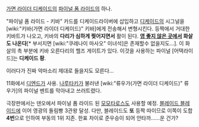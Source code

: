 [[가면 라이더 디케이드]]의 [[파이널 폼 라이드]]의 하나. 

"파이널 폼 라이드 - 키바" 카드를 디케이드라이버에 삽입하고 [[디케이드]]의 시그널을 [wiki:"키바(가면 라이더 디케이드)" 키바]에게 전송해서 변형시킨다. 등짝에서 거대한 키바트가 나오고, 키바의 '''다리가 심하게 찢어지면서''' 활이 된다. '''[[영 좋지 않은 곳]]에서 화살도 나온다'''[* 부서지면 [wiki:"쿠레나이 마사오" 이녀석]은 존재할수 없을지도...]. 이 화살의 촉 부분에 키바 오른다리의 헬즈 게이트가 있다. 이것을 사용하는 파이널 [어택라이드]는 '''디케이드 팡'''.

{{{#!html
<object width="480" height="385"><param name="movie" value="http://www.youtube.com/v/d5t7GmYofuA&hl=ko&fs=1&color1=0xcc2550&color2=0xe87a9f"></param><param name="allowFullScreen" value="true"></param><param name="allowscriptaccess" value="always"></param><embed src="http://www.youtube.com/v/d5t7GmYofuA&hl=ko&fs=1&color1=0xcc2550&color2=0xe87a9f" type="application/x-shockwave-flash" allowscriptaccess="always" allowfullscreen="true" width="480" height="385"></embed></object>
}}}

이러다가 진짜 악마소리 제대로 들을지도 모른다...

11화에서 [[디엔드]]가 사용. [[나루타키]]가 불러낸 [wiki:"류우가(가면 라이더 디케이드)" 류우가]의 파이널 벤트를 막아내고 쓰러트렸다.

극장판에서는 덴오에서 파이널 폼 라이드 된 [[모모타로스]]도 사용할 예정. [[블레이드 블레이드]]에 이어 영광의 돌림빵 3관왕 달성. 다만, 블레이드도 '''또''' 등짝 따이므로 이쪽이 도합 '''4번'''으로 인하여 부동의 1위 지존. 한표 차이로 준우승이 되어 안타까……운 건가?
